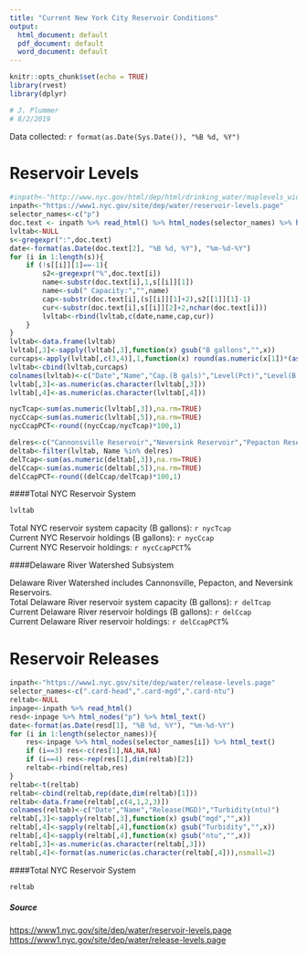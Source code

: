 ---
title: "Current New York City Reservoir Conditions"
output:
  html_document: default
  pdf_document: default
  word_document: default
---

```{r setup, include=FALSE}
knitr::opts_chunk$set(echo = TRUE)
library(rvest)
library(dplyr)

# J. Plummer
# 8/2/2019
```

Data collected: `r format(as.Date(Sys.Date()), "%B %d, %Y")`

# Reservoir Levels 

```{r levels_build, echo=FALSE}
#inpath<-"http://www.nyc.gov/html/dep/html/drinking_water/maplevels_wide.shtml"
inpath<-"https://www1.nyc.gov/site/dep/water/reservoir-levels.page"
selector_names<-c("p")
doc.text <- inpath %>% read_html() %>% html_nodes(selector_names) %>% html_text()
lvltab<-NULL
s<-gregexpr(":",doc.text)
date<-format(as.Date(doc.text[2], "%B %d, %Y"), "%m-%d-%Y")
for (i in 1:length(s)){
	if (!s[[i]][1]==-1){
		s2<-gregexpr("%",doc.text[i])
		name<-substr(doc.text[i],1,s[[i]][1])
		name<-sub(" Capacity:","",name)
		cap<-substr(doc.text[i],(s[[i]][1]+2),s2[[1]][1]-1)
		cur<-substr(doc.text[i],s[[i]][2]+2,nchar(doc.text[i]))	
		lvltab<-rbind(lvltab,c(date,name,cap,cur))
	}
}
lvltab<-data.frame(lvltab)
lvltab[,3]<-sapply(lvltab[,3],function(x) gsub("B gallons","",x))
curcaps<-apply(lvltab[,c(3,4)],1,function(x) round(as.numeric(x[1])*(as.numeric(x[2])/100),1))
lvltab<-cbind(lvltab,curcaps)
colnames(lvltab)<-c("Date","Name","Cap.(B gals)","Level(Pct)","Level(B gals)")
lvltab[,3]<-as.numeric(as.character(lvltab[,3]))
lvltab[,4]<-as.numeric(as.character(lvltab[,4]))

nycTcap<-sum(as.numeric(lvltab[,3]),na.rm=TRUE)
nycCcap<-sum(as.numeric(lvltab[,5]),na.rm=TRUE)
nycCcapPCT<-round((nycCcap/nycTcap)*100,1)

delres<-c("Cannonsville Reservoir","Neversink Reservoir","Pepacton Reservoir")
deltab<-filter(lvltab, Name %in% delres)
delTcap<-sum(as.numeric(deltab[,3]),na.rm=TRUE)
delCcap<-sum(as.numeric(deltab[,5]),na.rm=TRUE)
delCcapPCT<-round((delCcap/delTcap)*100,1)
```
####Total NYC Reservoir System
```{r, echo=FALSE}
lvltab
```
Total NYC reservoir system capacity (B gallons): `r nycTcap`  
Current NYC Reservoir holdings (B gallons): `r nycCcap`  
Current NYC Reservoir holdings: `r nycCcapPCT`%  


####Delaware River Watershed Subsystem

Delaware River Watershed includes Cannonsville, Pepacton, and Neversink Reservoirs.  
Total Delaware River reservoir system capacity (B gallons): `r delTcap`  
Current Delaware River reservoir holdings (B gallons): `r delCcap`  
Current Delaware River reservoir holdings: `r delCcapPCT`%  

# Reservoir Releases 

```{r releases_build, echo=FALSE}
inpath<-"https://www1.nyc.gov/site/dep/water/release-levels.page"
selector_names<-c(".card-head",".card-mgd",".card-ntu")
reltab<-NULL
inpage<-inpath %>% read_html()
resd<-inpage %>% html_nodes("p") %>% html_text()
date<-format(as.Date(resd[1], "%B %d, %Y"), "%m-%d-%Y")
for (i in 1:length(selector_names)){
	res<-inpage %>% html_nodes(selector_names[i]) %>% html_text()
	if (i==3) res<-c(res[1],NA,NA,NA)
	if (i==4) res<-rep(res[1],dim(reltab)[2])
	reltab<-rbind(reltab,res)
}
reltab<-t(reltab)
reltab<-cbind(reltab,rep(date,dim(reltab)[1]))
reltab<-data.frame(reltab[,c(4,1,2,3)])
colnames(reltab)<-c("Date","Name","Release(MGD)","Turbidity(ntu)")
reltab[,3]<-sapply(reltab[,3],function(x) gsub("mgd","",x))
reltab[,4]<-sapply(reltab[,4],function(x) gsub("Turbidity","",x))
reltab[,4]<-sapply(reltab[,4],function(x) gsub("ntu","",x))
reltab[,3]<-as.numeric(as.character(reltab[,3]))
reltab[,4]<-format(as.numeric(as.character(reltab[,4])),nsmall=2)

```

####Total NYC Reservoir System
```{r, echo=FALSE}
reltab
```

  
  
##### Source
<https://www1.nyc.gov/site/dep/water/reservoir-levels.page>  
<https://www1.nyc.gov/site/dep/water/release-levels.page>


